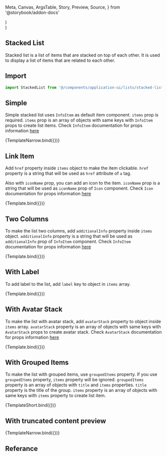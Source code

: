   Meta,
  Canvas,
  ArgsTable,
  Story,
  Preview,
  Source,
} from '@storybook/addon-docs'

<Meta title="Application UI/Lists/Stacked List" component={StackedList} />

  <div className="w-1/2 mx-auto">
    <StackedList {...args} />
  </div>
)

  <div className="w-1/2 mx-auto h-56">
    <StackedList {...args} />
  </div>
)


## Stacked List

Stacked list is a list of items that are stacked on top of each other. It is used to display a list of items that are related to each other.

## Import

```js
import StackedList from '@/components/application-ui/lists/stacked-list'
```

## Simple

Simple stacked list uses `InfoItem` as default item component. `items` prop is required. `items` prop is an array of objects with same keys with `InfoItem` props to create list items. Check `InfoItem` documentation for props information [here](/docs/application-ui-list-items-info-item--default-story)

<Canvas>
  <Story
    name="Simple"
    args={{
      items: [
        {
          title: 'Item 1',
          withAvatar: true,
          description: 'calvin.hawkins@example.com',
          avatarSize: 'sm',
        },
        {
          title: 'Item 2',
          withAvatar: true,
          description: 'kristen.ramos@example.com',
          avatarSize: 'sm',
          imageSrc:
            'https://images.unsplash.com/photo-1550525811-e5869dd03032?ixlib=rb-1.2.1&ixid=eyJhcHBfaWQiOjEyMDd9&auto=format&fit=facearea&facepad=2&w=256&h=256&q=80',
        },
        {
          title: 'Item 3',
          withAvatar: true,
          description: 'ted@example.com',
          avatarSize: 'sm',
        },
      ],
    }}
  >
    {TemplateNarrow.bind({})}
  </Story>
</Canvas>

## Link Item

Add `href` property inside `items` object to make the item clickable. `href` property is a string that will be used as `href` attribute of `a` tag.

Also with `iconName` prop, you can add an icon to the item. `iconName` prop is a string that will be used as `iconName` prop of `Icon` component. Check `Icon` documentation for props information [here](/docs/application-ui-elements-icon--sample)

<Canvas>
  <Story
    name="Link Item"
    args={{
      items: [
        {
          title: 'Item 1',
          withAvatar: true,
          description: 'calvin.hawkins@example.com',
          avatarSize: 'sm',
          href: '#',
        },
        {
          title: 'Item 2',
          withAvatar: true,
          description: 'kristen.ramos@example.com',
          avatarSize: 'sm',
          imageSrc:
            'https://images.unsplash.com/photo-1550525811-e5869dd03032?ixlib=rb-1.2.1&ixid=eyJhcHBfaWQiOjEyMDd9&auto=format&fit=facearea&facepad=2&w=256&h=256&q=80',
          href: '#',
        },
        {
          title: 'Item 3',
          withAvatar: true,
          description: 'ted@example.com',
          avatarSize: 'sm',
          href: '#',
        },
      ],
      iconName: 'chevron-right',
    }}
  >
    {Template.bind({})}
  </Story>
</Canvas>

## Two Columns

To make the list two columns, add `additionalInfo` property inside `items` object. `additionalInfo` property is a string that will be used as `additionalInfo` prop of `InfoItem` component. Check `InfoItem` documentation for props information [here](/docs/application-ui-list-items-info-item--default-story)

<Canvas>
  <Story
    name="Two Columns"
    args={{
      items: [
        {
          title: 'Item 1',
          withAvatar: true,
          description: 'calvin.hawkins@example.com',
          avatarSize: 'sm',
          href: '#',
          additionalInfo: {
            title: 'Status',
            metaList: [
              {
                name: 'Active',
                iconName: 'check-circle',
                iconColor: '#48bb78',
              },
            ],
          },
        },
        {
          title: 'Item 2',
          withAvatar: true,
          description: 'kristen.ramos@example.com',
          avatarSize: 'sm',
          imageSrc:
            'https://images.unsplash.com/photo-1550525811-e5869dd03032?ixlib=rb-1.2.1&ixid=eyJhcHBfaWQiOjEyMDd9&auto=format&fit=facearea&facepad=2&w=256&h=256&q=80',
          href: '#',
          additionalInfo: {
            title: 'Status',
            metaList: [
              {
                name: 'Active',
                iconName: 'check-circle',
                iconColor: '#48bb78',
              },
            ],
          },
        },
        {
          title: 'Item 3',
          withAvatar: true,
          description: 'ted@example.com',
          avatarSize: 'sm',
          href: '#',
          additionalInfo: {
            title: 'Status',
            metaList: [
              {
                name: 'Inactive',
                iconName: 'x-circle',
                iconColor: '#e53e3e',
              },
            ],
          },
        },
      ],
      iconName: 'chevron-right',
    }}
  >
    {Template.bind({})}
  </Story>
</Canvas>

## With Label

To add label to the list, add `label` key to object in `items` array.

<Canvas>
  <Story
    name="With Label"
    args={{
      items: [
        {
          title: 'Frontend Developer',
          href: '#',
          label: 'in progress',
          description: 'Closing on 12/12/2020',
        },
        {
          title: 'Backend Developer',
          href: '#',
          label: 'in progress',
          description: 'Closing on 12/12/2020',
        },
        {
          title: 'Software Engineer',
          href: '#',
          label: 'in progress',
          description: 'Closing on 12/12/2020',
        },
      ],
    }}
  >
    {Template.bind({})}
  </Story>
</Canvas>

## With Avatar Stack

To make the list with avatar stack, add `avatarStack` property to object inside `items` array. `avatarStack` property is an array of objects with same keys with `AvatarStack` props to create avatar stack. Check `AvatarStack` documentation for props information [here](/docs/application-ui-elements-avatar-stack--default-story)

<Canvas>
  <Story
    name="With Avatar Stack"
    args={{
      items: [
        {
          title: 'Frontend Developer',
          href: '#',
          label: 'in progress',
          description: 'Closing on 12/12/2020',
          avatarStack: [
            {
              name: '',
            },
            {
              name: 'Ted Hawkins',
              imageSrc:
                'https://images.unsplash.com/photo-1550525811-e5869dd03032?ixlib=rb-1.2.1&ixid=eyJhcHBfaWQiOjEyMDd9&auto=format&fit=facearea&facepad=2&w=256&h=256&q=80',
            },
            {
              name: 'Kristen Ramos',
              imageSrc:
                'https://images.unsplash.com/photo-1550525811-e5869dd03032?ixlib=rb-1.2.1&ixid=eyJhcHBfaWQiOjEyMDd9&auto=format&fit=facearea&facepad=2&w=256&h=256&q=80',
            },
          ],
        },
        {
          title: 'Backend Developer',
          href: '#',
          label: 'in progress',
          description: 'Closing on 12/12/2020',
          avatarStack: [
            {
              name: 'Kristen Ramos',
              imageSrc:
                'https://images.unsplash.com/photo-1550525811-e5869dd03032?ixlib=rb-1.2.1&ixid=eyJhcHBfaWQiOjEyMDd9&auto=format&fit=facearea&facepad=2&w=256&h=256&q=80',
            },
            {
              name: 'Ted Hawkins',
              imageSrc:
                'https://images.unsplash.com/photo-1550525811-e5869dd03032?ixlib=rb-1.2.1&ixid=eyJhcHBfaWQiOjEyMDd9&auto=format&fit=facearea&facepad=2&w=256&h=256&q=80',
            },
          ],
        },
        {
          title: 'Software Engineer',
          href: '#',
          label: 'in progress',
          description: 'Closing on 12/12/2020',
          avatarStack: [
            { name: 'John Doe' },
            {
              name: 'Ted Hawkins',
              imageSrc:
                'https://images.unsplash.com/photo-1550525811-e5869dd03032?ixlib=rb-1.2.1&ixid=eyJhcHBfaWQiOjEyMDd9&auto=format&fit=facearea&facepad=2&w=256&h=256&q=80',
            },
            { name: 'Kristen Ramos' },
            { name: 'Mary Jane' },
          ],
        },
      ],
      iconName: 'chevron-right',
    }}
  >
    {Template.bind({})}
  </Story>
</Canvas>

## With Grouped Items

To make the list with grouped items, use `groupedItems` property. If you use `groupedItems` property, `items` property will be ignored. `groupedItems` property is an array of objects with `title` and `items` properties. `title` property is the title of the group. `items` property is an array of objects with same keys with `items` property to create list item.

<Canvas>
  <Story
    name="With Grouped Items"
    args={{
      groupedItems: [
        {
          title: 'Group 1',
          items: [
            {
              title: 'Item 1',
              withAvatar: true,
              description: 'calvin.hawkins@example.com',
              avatarSize: 'sm',
            },
            {
              title: 'Item 2',
              withAvatar: true,
              description: 'kristen.ramos@example.com',
              avatarSize: 'sm',
              imageSrc:
                'https://images.unsplash.com/photo-1550525811-e5869dd03032?ixlib=rb-1.2.1&ixid=eyJhcHBfaWQiOjEyMDd9&auto=format&fit=facearea&facepad=2&w=256&h=256&q=80',
            },
            {
              title: 'Item 3',
              withAvatar: true,
              description: 'ted@example.com',
              avatarSize: 'sm',
            },
          ],
        },
        {
          title: 'Group 2',
          items: [
            {
              title: 'Item 4',
              withAvatar: true,
              description: 'calvin.hawkins@example.com',
              avatarSize: 'sm',
              imageSrc:
                'https://images.unsplash.com/photo-1500648767791-00dcc994a43e?ixlib=rb-1.2.1&ixid=eyJhcHBfaWQiOjEyMDd9&auto=format&fit=facearea&facepad=2&w=256&h=256&q=80',
            },
            {
              title: 'Item 5',
              withAvatar: true,
              description: 'kristen.ramos@example.com',
              avatarSize: 'sm',
              imageSrc:
                'https://images.unsplash.com/photo-1550525811-e5869dd03032?ixlib=rb-1.2.1&ixid=eyJhcHBfaWQiOjEyMDd9&auto=format&fit=facearea&facepad=2&w=256&h=256&q=80',
            },
            {
              title: 'Item 6',
              withAvatar: true,
              description: 'ted@example.com',
              avatarSize: 'sm',
              imageSrc:
                'https://images.unsplash.com/photo-1520785643438-5bf77931f493?ixlib=rb-1.2.1&ixid=eyJhcHBfaWQiOjEyMDd9&auto=format&fit=facearea&facepad=2&w=256&h=256&q=80',
            },
          ],
        },
        {
          title: 'Group 3',
          items: [
            {
              title: 'Item 7',
              withAvatar: true,
              description: 'calvin.hawkins@example.com',
              avatarSize: 'sm',
              imageSrc:
                'https://images.unsplash.com/photo-1500648767791-00dcc994a43e?ixlib=rb-1.2.1&ixid=eyJhcHBfaWQiOjEyMDd9&auto=format&fit=facearea&facepad=2&w=256&h=256&q=80',
            },
            {
              title: 'Item 8',
              withAvatar: true,
              description: 'kristen.ramos@example.com',
              avatarSize: 'sm',
              imageSrc:
                'https://images.unsplash.com/photo-1550525811-e5869dd03032?ixlib=rb-1.2.1&ixid=eyJhcHBfaWQiOjEyMDd9&auto=format&fit=facearea&facepad=2&w=256&h=256&q=80',
            },
          ],
        },
      ],
    }}
  >
    {TemplateShort.bind({})}
  </Story>
</Canvas>

## With truncated content preview

<Canvas>
  <Story
    name="With truncated content preview"
    args={{
      items: [
        {
          title: 'Item 1',
          stamp: '2d',
          description:
            'Lorem ipsum dolor sit amet, consectetur adipiscing elit, sed do eiusmod tempor incididunt ut labore et dolore magna aliqua. Ut enim ad minim veniam, quis nostrud exercitation ullamco laboris nisi ut aliquip ex ea commodo consequat. Duis aute irure dolor in reprehenderit in voluptate velit esse cillum dolore eu fugiat nulla pariatur. Excepteur sint occaecat cupidatat non proident, sunt in culpa qui officia deserunt mollit anim id est laborum.',
          classNames: {
            description: 'line-clamp-2',
          },
        },
        {
          title: 'Item 2',
          stamp: '2d',
          description:
            'Lorem ipsum dolor sit amet, consectetur adipiscing elit, sed do eiusmod tempor incididunt ut labore et dolore magna aliqua. Ut enim ad minim veniam, quis nostrud exercitation ullamco laboris nisi ut aliquip ex ea commodo consequat. Duis aute irure dolor in reprehenderit in voluptate velit esse cillum dolore eu fugiat nulla pariatur. Excepteur sint occaecat cupidatat non proident, sunt in culpa qui officia deserunt mollit anim id est laborum.',
          classNames: {
            description: 'line-clamp-2',
          },
        },
        {
          title: 'Item 3',
          stamp: '2d',
          description:
            'Lorem ipsum dolor sit amet, consectetur adipiscing elit, sed do eiusmod tempor incididunt ut labore et dolore magna aliqua. Ut enim ad minim veniam, quis nostrud exercitation ullamco laboris nisi ut aliquip ex ea commodo consequat. Duis aute irure dolor in reprehenderit in voluptate velit esse cillum dolore eu fugiat nulla pariatur. Excepteur sint occaecat cupidatat non proident, sunt in culpa qui officia deserunt mollit anim id est laborum.',
          classNames: {
            description: 'line-clamp-2',
          },
        },
      ],
    }}
  >
    {TemplateNarrow.bind({})}
  </Story>
</Canvas>

## Referance

<ArgsTable of={StackedList} />

